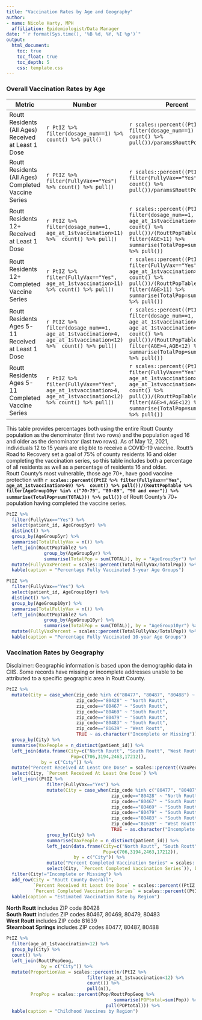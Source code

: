 ```yaml
---
title: "Vaccination Rates by Age and Geography"
author:
- name: Nicole Harty, MPH
  affiliation: Epidemiologist/Data Manager
date: "`r format(Sys.time(), '%B %d, %Y, %I %p')`"
output: 
  html_document:
    toc: true
    toc_float: true
    toc_depth: 5
    css: template.css
---
```


### Overall Vaccination Rates by Age  
|Metric|Number|Percent|
|-----|------|-----|
|Routt Residents (All Ages) Received at Least 1 Dose|`r PtIZ %>% filter(dosage_num==1) %>% count() %>% pull()`|`r scales::percent((PtIZ %>% filter(dosage_num==1) %>% count() %>% pull())/params$RouttPop)`|
|Routt Residents (All Ages) Completed Vaccine Series|`r PtIZ %>% filter(FullyVax=="Yes") %>% count() %>% pull()`|`r scales::percent((PtIZ %>% filter(FullyVax=="Yes") %>% count() %>% pull())/params$RouttPop)`|
|Routt Residents 12+ Received at Least 1 Dose|`r PtIZ %>% filter(dosage_num==1, age_at_1stvaccination>11) %>%  count() %>% pull()`|`r scales::percent((PtIZ %>% filter(dosage_num==1, age_at_1stvaccination>11) %>%  count() %>% pull())/(RouttPopTable2 %>% filter(AGE>11) %>% summarise(TotalPop=sum(TOTAL))) %>% pull())`|
|Routt Residents 12+ Completed Vaccine Series|`r PtIZ %>% filter(FullyVax=="Yes", age_at_1stvaccination>11) %>% count() %>% pull()`|`r scales::percent((PtIZ %>% filter(FullyVax=="Yes", age_at_1stvaccination>11) %>%  count() %>% pull())/(RouttPopTable2 %>% filter(AGE>11) %>% summarise(TotalPop=sum(TOTAL))) %>% pull())`|  
|Routt Residents Ages 5-11 Received at Least 1 Dose|`r PtIZ %>% filter(dosage_num==1, age_at_1stvaccination>4, age_at_1stvaccination<12) %>%  count() %>% pull()`|`r scales::percent((PtIZ %>% filter(dosage_num==1, age_at_1stvaccination>4, age_at_1stvaccination<12) %>%  count() %>% pull())/(RouttPopTable2 %>% filter(AGE>4,AGE<12) %>% summarise(TotalPop=sum(TOTAL))) %>% pull())`|
|Routt Residents Ages 5-11 Completed Vaccine Series|`r PtIZ %>% filter(FullyVax=="Yes", age_at_1stvaccination>4, age_at_1stvaccination<12) %>% count() %>% pull()`|`r scales::percent((PtIZ %>% filter(FullyVax=="Yes", age_at_1stvaccination>4, age_at_1stvaccination<12) %>%  count() %>% pull())/(RouttPopTable2 %>% filter(AGE>4,AGE<12) %>% summarise(TotalPop=sum(TOTAL))) %>% pull())`|  


This table provides percentages both using the entire Routt County population as the denominator (first two rows) and the population aged 16 and older as the denominator (last two rows). As of May 12, 2021, individuals 12 to 15 years are eligible to receive a COVID-19 vaccine. Routt's Road to Recovery set a goal of 75% of county residents 16 and older completing the vaccination series, so this table includes both a percentage of all residents as well as a percentage of residents 16 and older.   
Routt County's most vulnerable, those age 70+, have good vaccine protection with **`r scales::percent((PtIZ %>% filter(FullyVax=="Yes", age_at_1stvaccination>69) %>%  count() %>% pull())/(RouttPopTable %>% filter(AgeGroup10yr %in% c("70-79", "80-89", "90 and over")) %>% summarise(TotalPop=sum(TOTAL))) %>% pull())`** of Routt County's 70+ population having completed the vaccine series.  

<!-- **In order to reach our goal** of *75% of Routt County's population aged 16 and older completing the COVID-19 vaccination series*, **an additional `r 15889-(PtIZ %>% filter(FullyVax=="Yes", age_at_1stvaccination>15) %>%  count() %>% pull())` Routt County residents** who have started the vaccination series need to complete the vaccination series.  -->

```r
PtIZ %>%
  filter(FullyVax=="Yes") %>%
  select(patient_id, AgeGroup5yr) %>%
  distinct() %>%
  group_by(AgeGroup5yr) %>%
  summarise(TotalFullyVax = n()) %>%
  left_join(RouttPopTable2 %>%
              group_by(AgeGroup5yr) %>%
              summarise(TotalPop = sum(TOTAL)), by = "AgeGroup5yr") %>%
  mutate(FullyVaxPercent = scales::percent(TotalFullyVax/TotalPop)) %>%
  kable(caption = "Percentage Fully Vaccinated 5-year Age Groups")
```

```r
PtIZ %>%
  filter(FullyVax=="Yes") %>%
  select(patient_id, AgeGroup10yr) %>%
  distinct() %>%
  group_by(AgeGroup10yr) %>%
  summarise(TotalFullyVax = n()) %>%
  left_join(RouttPopTable2 %>%
              group_by(AgeGroup10yr) %>%
              summarise(TotalPop = sum(TOTAL)), by = "AgeGroup10yr") %>%
  mutate(FullyVaxPercent = scales::percent(TotalFullyVax/TotalPop)) %>%
  kable(caption = "Percentage Fully Vaccinated 10-year Age Groups")
```

### Vaccination Rates by Geography  
Disclaimer: Geographic information is based upon the demographic data in CIIS. Some records have missing or incomplete addresses unable to be attributed to a specific geographic area in Routt County.  

```r
PtIZ %>%
  mutate(City = case_when(zip_code %in% c("80477", "80487", "80488") ~ "Steamboat Springs",
                          zip_code=="80428" ~ "North Routt",
                          zip_code=="80467" ~ "South Routt",
                          zip_code=="80469" ~ "South Routt",
                          zip_code=="80479" ~ "South Routt",
                          zip_code=="80483" ~ "South Routt",
                          zip_code=="81639" ~ "West Routt",
                          TRUE ~ as.character("Incomplete or Missing"))) %>%
  group_by(City) %>%
  summarise(VaxPeople = n_distinct(patient_id)) %>%
  left_join(data.frame(City=c("North Routt", "South Routt", "West Routt", "Steamboat Springs"),
                        Pop=c(706,3194,2463,17212)),
             by = c("City")) %>%
  mutate("Percent Received At Least One Dose" = scales::percent((VaxPeople/Pop), accuracy = 1L)) %>%
  select(City, `Percent Received At Least One Dose`) %>%
  left_join((PtIZ %>%
               filter(FullyVax=="Yes") %>%
               mutate(City = case_when(zip_code %in% c("80477", "80487", "80488") ~ "Steamboat Springs",
                                       zip_code=="80428" ~ "North Routt",
                                       zip_code=="80467" ~ "South Routt",
                                       zip_code=="80469" ~ "South Routt",
                                       zip_code=="80479" ~ "South Routt",
                                       zip_code=="80483" ~ "South Routt",
                                       zip_code=="81639" ~ "West Routt",
                                       TRUE ~ as.character("Incomplete or Missing"))) %>%
               group_by(City) %>%
               summarise(VaxPeople = n_distinct(patient_id)) %>%
               left_join(data.frame(City=c("North Routt", "South Routt", "West Routt", "Steamboat Springs"),
                                    Pop=c(706,3194,2463,17212)),
                         by = c("City")) %>%
               mutate("Percent Completed Vaccination Series" = scales::percent((VaxPeople/Pop), accuracy = 1L)) %>%
               select(City, `Percent Completed Vaccination Series`)), by = "City") %>%
  filter(City!="Incomplete or Missing") %>%
  add_row(City = "Routt County Overall", 
          `Percent Received At Least One Dose` = scales::percent((PtIZ %>% filter(dosage_num==1) %>% count() %>% pull())/params$RouttPop),
          `Percent Completed Vaccination Series` = scales::percent((PtIZ %>% filter(FullyVax=="Yes") %>% count() %>% pull())/params$RouttPop)) %>%
  kable(caption = "Estimated Vaccination Rate by Region")
```
**North Routt** includes ZIP code 80428  
**South Routt** includes ZIP codes 80467, 80469, 80479, 80483  
**West Routt** includes ZIP code 81639  
**Steamboat Springs** includes ZIP codes 80477, 80487, 80488  

```r
PtIZ %>%
  filter(age_at_1stvaccination<12) %>%
  group_by(City) %>%
  count() %>%
  left_join(RouttPopGeog,
             by = c("City")) %>%
  mutate(ProportionVax = scales::percent(n/(PtIZ %>%
                              filter(age_at_1stvaccination<12) %>%
                              count()) %>%
                              pull(n)),
         PropPop = scales::percent(Pop/RouttPopGeog %>%
                                        summarise(POPtotal=sum(Pop)) %>%
                                     pull(POPtotal))) %>%
  kable(caption = "Childhood Vaccines by Region")
```